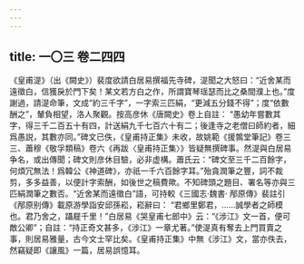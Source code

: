 ```yaml
---
---
---
```

title: 一〇三 卷二四四
---




《皇甫湜》（出《闕史》）裴度欲請白居易撰福先寺碑，湜聞之大怒曰：“近舍某而遠徵白，信獲戾於門下矣！某文若方白之作，所謂寶琴瑶瑟而比之桑間濮上也。”度謝過，請湜命筆，文成“約三千字”，一字索三匹絹，“更減五分錢不得”；度“依數酬之”，輦負相望，洛人聚觀。按高彦休《唐闕史》卷上自註： “愚幼年嘗數其字，得三千二百五十有四，計送絹九千七百六十有二；後逢寺之老僧曰師約者，細爲愚説，其數亦同。”碑文已佚，《皇甫持正集》未收，故姚範《援鶉堂筆記》卷三三、蕭穆《敬孚類稿》卷六《再跋〈皇甫持正集〉》皆疑無撰碑事。然湜與白居易争名，或出傳聞；碑文則彦休目驗，必非虚構。蕭氏云：“碑文至三千二百餘字，何煩冗無法！爲韓公《神道碑》，亦祇一千六百餘字耳。”殆貪潤筆之豐，詞不裁剪，多多益善，以便計字索酬，如後世之稿費歟。不知碑頭之題目、署名等亦與三匹絹潤筆之數否。“近舍某而遠徵白”語，可持較《三國志·魏書· 邴原傳》裴註引《邴原别傳》載原游學詣安邱孫崧，崧辭曰： “君鄉里鄭君，……誠學者之師模也。君乃舍之，躡屣千里！”白居易《哭皇甫七郎中》云：“《涉江》文一首，便可敵公卿”；自註：“持正奇文甚多，《涉江》一章尤著。”使湜真有奪去上門買賣之事，則居易雅量，古今文士罕比矣。《皇甫持正集》中無《涉江》文，當亦佚去，然竊疑即《讓風》一篇，居易誤憶耳。